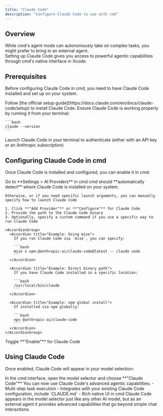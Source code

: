 ```yaml
---
title: "Claude Code"
description: "Configure Claude Code to use with cmd"
---
```


## Overview

While cmd's agent mode can autonomously take on complex tasks, you might prefer to bring in an external agent.<br/>
Setting up Claude Code gives you access to powerful agentic capabilities through cmd's native interface in Xcode.

## Prerequisites

Before configuring Claude Code in cmd, you need to have Claude Code installed and set up on your system.

<Steps>
  <Step title="Install Claude Code">
    Follow [the official setup guide](https://docs.claude.com/en/docs/claude-code/setup) to install Claude Code.
  </Step>

  <Step title="Verify Installation">
    Ensure Claude Code is working properly by running it from your terminal:

    ```bash
    claude --version
    ```
  </Step>
  <Step title="Login in Claude Code">
    Launch Claude Code in your terminal to authenticate (either with an API key or an Anthropic subscription)
  </Step>
</Steps>

## Configuring Claude Code in cmd

Once Claude Code is installed and configured, you can enable it in cmd:

<Steps>
  <Step title="Open AI Provider Settings">
    Go to **Settings > AI Providers** in cmd
  </Step>

  <Step title="Configuration">
    cmd should **automatically detect** where Claude Code is installed on your system.

    Otherwise, or if you need specific launch arguments, you can manually specify how to launch Claude Code

    1. Click **"Add Provider"** or **"Configure"** for Claude Code
    2. Provide the path to the Claude Code binary
    3. Optionally, specify a custom command if you use a specific way to run Claude Code

    <AccordionGroup>
      <Accordion title="Example: Using mise">
        If you run Claude Code via `mise`, you can specify:

        ```bash
        mise x npm:@anthropic-ai/claude-code@latest -- claude code
        ```
      </Accordion>

      <Accordion title="Example: Direct binary path">
        If you have Claude Code installed in a specific location:

        ```bash
        /usr/local/bin/claude
        ```
      </Accordion>

      <Accordion title="Example: npm global install">
        If installed via npm globally:

        ```bash
        npx @anthropic-ai/claude-code
        ```
      </Accordion>
    </AccordionGroup>
  </Step>

  <Step title="Enable Claude Code">
    Toggle **"Enable"** for Claude Code
  </Step>
</Steps>

## Using Claude Code

Once enabled, Claude Code will appear in your model selection:

<Steps>
  <Step title="Select Claude Code">
    In the cmd interface, open the model selector and choose **"Claude Code"**
  </Step>

  <Step title="Start Using">
    You can now use Claude Code's advanced agentic capabilities:
    - Multi-step task execution
    - Integrates with your existing Claude Code configuration, include `CLAUDE.md`
    - Rich native UI in cmd
  </Step>
</Steps>

<Tip>
  Claude Code appears in the model selector just like any other AI model, but as an external agent it provides advanced capabilities that go beyond simple chat interactions.
</Tip>

